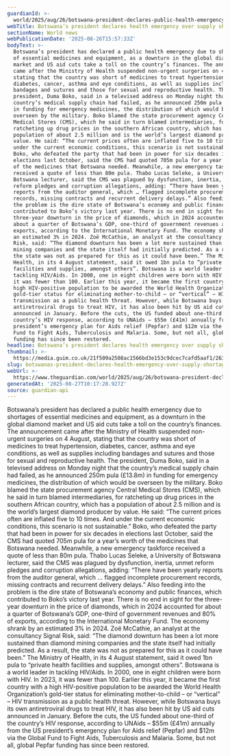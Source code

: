 ```yaml
---
guardianId: >-
  world/2025/aug/26/botswana-president-declares-public-health-emergency-medicine-supply-shortages
webTitle: Botswana’s president declares health emergency over supply shortages
sectionName: World news
webPublicationDate: '2025-08-26T15:57:33Z'
bodyText: >-
  Botswana’s president has declared a public health emergency due to shortages
  of essential medicines and equipment, as a downturn in the global diamond
  market and US aid cuts take a toll on the country’s finances. The announcement
  came after the Ministry of Health suspended non-urgent surgeries on 4 August,
  stating that the country was short of medicines to treat hypertension,
  diabetes, cancer, asthma and eye conditions, as well as supplies including
  bandages and sutures and those for sexual and reproductive health. The
  president, Duma Boko, said in a televised address on Monday night that the
  country’s medical supply chain had failed, as he announced 250m pula (£13.8m)
  in funding for emergency medicines, the distribution of which would be
  overseen by the military. Boko blamed the state procurement agency Central
  Medical Stores (CMS), which he said in turn blamed intermediaries, for
  ratcheting up drug prices in the southern African country, which has a
  population of about 2.5 million and is the world’s largest diamond producer by
  value. He said: “The current prices often are inflated five to 10 times. And
  under the current economic conditions, this scenario is not sustainable.”
  Boko, who defeated the party that had been in power for six decades in
  elections last October, said the CMS had quoted 705m pula for a year’s worth
  of the medicines that Botswana needed. Meanwhile, a new emergency taskforce
  received a quote of less than 80m pula. Thabo Lucas Seleke, a University of
  Botswana lecturer, said the CMS was plagued by dysfunction, inertia, unmet
  reform pledges and corruption allegations, adding: “There have been yearly
  reports from the auditor general, which … flagged incomplete procurement
  records, missing contracts and recurrent delivery delays.” Also feeding into
  the problem is the dire state of Botswana’s economy and public finances, which
  contributed to Boko’s victory last year. There is no end in sight for the
  three-year downturn in the price of diamonds, which in 2024 accounted for
  about a quarter of Botswana’s GDP, one-third of government revenues and 80% of
  exports, according to the International Monetary Fund. The economy shrank by
  an estimated 3% in 2024. Zoë McCathie, an analyst at the consultancy Signal
  Risk, said: “The diamond downturn has been a lot more sustained than diamond
  mining companies and the state itself had initially predicted. As a result,
  the state was not as prepared for this as it could have been.” The Ministry of
  Health, in its 4 August statement, said it owed 1bn pula to “private health
  facilities and supplies, amongst others”. Botswana is a world leader in
  tackling HIV/Aids. In 2000, one in eight children were born with HIV. In 2023,
  it was fewer than 100. Earlier this year, it became the first country with a
  high HIV-positive population to be awarded the World Health Organization’s
  gold-tier status for eliminating mother-to-child – or “vertical” – HIV
  transmission as a public health threat. However, while Botswana buys its own
  antiretroviral drugs to treat HIV, it has also been hit by US aid cuts
  announced in January. Before the cuts, the US funded about one-third of the
  country’s HIV response, according to UNAids – $55m (£41m) annually from the US
  president’s emergency plan for Aids relief (Pepfar) and $12m via the Global
  Fund to Fight Aids, Tuberculosis and Malaria. Some, but not all, global Pepfar
  funding has since been restored.
headline: Botswana’s president declares health emergency over supply shortages
thumbnail: >-
  https://media.guim.co.uk/21f509a2508ac1566bd3e153c9dcec7cafd5aaf1/263_84_1372_1097/500.jpg
slug: botswanas-president-declares-health-emergency-over-supply-shortages
webUrl: >-
  https://www.theguardian.com/world/2025/aug/26/botswana-president-declares-public-health-emergency-medicine-supply-shortages
generatedAt: '2025-08-27T10:17:28.927Z'
source: guardian-api
---
```

Botswana’s president has declared a public health emergency due to shortages of essential medicines and equipment, as a downturn in the global diamond market and US aid cuts take a toll on the country’s finances. The announcement came after the Ministry of Health suspended non-urgent surgeries on 4 August, stating that the country was short of medicines to treat hypertension, diabetes, cancer, asthma and eye conditions, as well as supplies including bandages and sutures and those for sexual and reproductive health. The president, Duma Boko, said in a televised address on Monday night that the country’s medical supply chain had failed, as he announced 250m pula (£13.8m) in funding for emergency medicines, the distribution of which would be overseen by the military. Boko blamed the state procurement agency Central Medical Stores (CMS), which he said in turn blamed intermediaries, for ratcheting up drug prices in the southern African country, which has a population of about 2.5 million and is the world’s largest diamond producer by value. He said: “The current prices often are inflated five to 10 times. And under the current economic conditions, this scenario is not sustainable.” Boko, who defeated the party that had been in power for six decades in elections last October, said the CMS had quoted 705m pula for a year’s worth of the medicines that Botswana needed. Meanwhile, a new emergency taskforce received a quote of less than 80m pula. Thabo Lucas Seleke, a University of Botswana lecturer, said the CMS was plagued by dysfunction, inertia, unmet reform pledges and corruption allegations, adding: “There have been yearly reports from the auditor general, which … flagged incomplete procurement records, missing contracts and recurrent delivery delays.” Also feeding into the problem is the dire state of Botswana’s economy and public finances, which contributed to Boko’s victory last year. There is no end in sight for the three-year downturn in the price of diamonds, which in 2024 accounted for about a quarter of Botswana’s GDP, one-third of government revenues and 80% of exports, according to the International Monetary Fund. The economy shrank by an estimated 3% in 2024. Zoë McCathie, an analyst at the consultancy Signal Risk, said: “The diamond downturn has been a lot more sustained than diamond mining companies and the state itself had initially predicted. As a result, the state was not as prepared for this as it could have been.” The Ministry of Health, in its 4 August statement, said it owed 1bn pula to “private health facilities and supplies, amongst others”. Botswana is a world leader in tackling HIV/Aids. In 2000, one in eight children were born with HIV. In 2023, it was fewer than 100. Earlier this year, it became the first country with a high HIV-positive population to be awarded the World Health Organization’s gold-tier status for eliminating mother-to-child – or “vertical” – HIV transmission as a public health threat. However, while Botswana buys its own antiretroviral drugs to treat HIV, it has also been hit by US aid cuts announced in January. Before the cuts, the US funded about one-third of the country’s HIV response, according to UNAids – $55m (£41m) annually from the US president’s emergency plan for Aids relief (Pepfar) and $12m via the Global Fund to Fight Aids, Tuberculosis and Malaria. Some, but not all, global Pepfar funding has since been restored.
